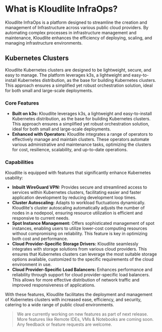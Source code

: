 # What is Kloudlite InfraOps?

Kloudlite InfraOps is a platform designed to streamline the creation and management
of Infrastructure across various public cloud providers. By automating complex
processes in infrastructure management and maintenance, Kloudlite enhances the efficiency of
deploying, scaling, and managing infrastructure environments.

## Kubernetes Clusters

Kloudlite Kubernetes clusters are designed to be lightweight, secure, and easy to manage.
The platform leverages k3s, a lightweight and easy-to-install Kubernetes distribution,
as the base for building Kubernetes clusters. This approach ensures a simplified yet
robust orchestration solution, ideal for both small and large-scale deployments.

### Core Features
- **Built on k3s:** Kloudlite leverages k3s, a lightweight and easy-to-install Kubernetes
distribution, as the base for building Kubernetes clusters. This approach ensures a
simplified yet robust orchestration solution, ideal for both small and large-scale deployments.
- **Enhanced with Operators:** Kloudlite integrates a range of operators to effectively manage and
maintain clusters. These operators automate various administrative and maintenance tasks, optimizing
the clusters for cost, resilience, scalability, and up-to-date operations.

### Capabilities
Kloudlite is equipped with features that significantly enhance Kubernetes usability:
- **Inbuilt WireGuard VPN:** Provides secure and streamlined access to services within
Kubernetes clusters, facilitating easier and faster application development by reducing
development loop times.
- **Cluster Autoscaling:** Adapts to workload fluctuations dynamically. Kloudlite's cluster
autoscaling automatically adjusts the number of nodes in a nodepool, ensuring resource
utilization is efficient and responsive to current needs.
- **Spot Instance Management:** Offers sophisticated management of spot instances, enabling users
to utilize lower-cost computing resources without compromising on reliability. This feature is key in
optimizing both cost and performance.
- **Cloud Provider-Specific Storage Drivers:** Kloudlite seamlessly integrates with storage solutions from
various cloud providers. This ensures that Kubernetes clusters can leverage the most suitable storage options
available, customized to the specific requirements of the cloud environment in use.
- **Cloud Provider-Specific Load Balancers:** Enhances performance and reliability through support for cloud
provider-specific load balancers. This allows for more effective distribution of network traffic and improved
responsiveness of applications.

With these features, Kloudlite facilitates the deployment and management of Kubernetes clusters with increased
ease, efficiency, and security, catering to a wide range of public cloud environments.

> We are currently working on new features as part of next release.
More features like Remote IDEs, VMs & Notebooks are coming soon.
Any feedback or feature requests are welcome.